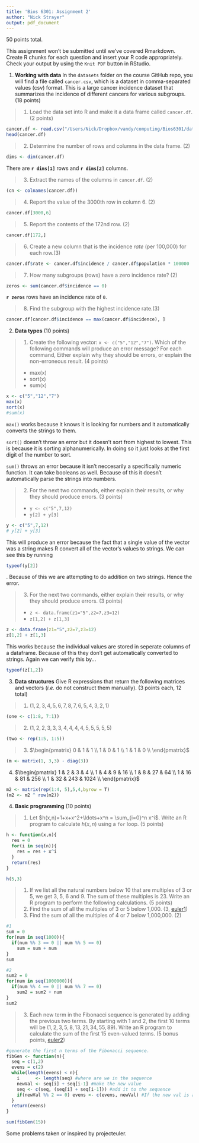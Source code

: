 ```yaml
---
title: 'Bios 6301: Assignment 2'
author: "Nick Strayer"
output: pdf_document
---
```


50 points total.

This assignment won't be submitted until we've covered Rmarkdown.
Create R chunks for each question and insert your R code appropriately.
Check your output by using the `Knit PDF` button in RStudio.

1. **Working with data** In the `datasets` folder on the course GitHub repo, you will find a file called `cancer.csv`, which is a dataset in comma-separated values (csv) format. This is a large cancer incidence dataset that summarizes the incidence of different cancers for various subgroups. (18 points)

> 1. Load the data set into R and make it a data frame called `cancer.df`. (2 points)

```r
cancer.df <- read.csv("/Users/Nick/Dropbox/vandy/computing/Bios6301/datasets/cancer.csv")
head(cancer.df)
```
   
> 2. Determine the number of rows and columns in the data frame. (2)

```r
dims <- dim(cancer.df)
```

There are __`r dims[1]`__ rows and __`r dims[2]`__ columns. 

> 3. Extract the names of the columns in `cancer.df`. (2)

```r
(cn <- colnames(cancer.df))
```

> 4. Report the value of the 3000th row in column 6. (2)

```r
cancer.df[3000,6]
```

> 5. Report the contents of the 172nd row. (2)
    
```r
cancer.df[172,]
```

> 6. Create a new column that is the incidence *rate* (per 100,000) for each row.(3)

```r
cancer.df$rate <- cancer.df$incidence / cancer.df$population * 100000
```

> 7. How many subgroups (rows) have a zero incidence rate? (2)

```r
zeros <- sum(cancer.df$incidence == 0)
```

__`r zeros`__ rows have an incidence rate of `0`. 

> 8. Find the subgroup with the highest incidence rate.(3)


```r
cancer.df[cancer.df$incidence == max(cancer.df$incidence), ]
```

2. **Data types** (10 points)

> 1. Create the following vector: `x <- c("5","12","7")`. Which of the following commands will produce an error message? For each command, Either explain why they should be errors, or explain the non-erroneous result. (4 points)
* max(x)
* sort(x)
* sum(x)

```r
x <- c("5","12","7")
max(x)
sort(x)
#sum(x)
```

`max()` works because it knows it is looking for numbers and it automatically converts the strings to them. 

`sort()` doesn't throw an error but it doesn't sort from highest to lowest. This is because it is sorting alphanumerically. In doing so it just looks at the first digit of the number to sort. 

`sum()` throws an error because it isn't neccesarily a specifically numeric function. It can take booleans as well. Because of this it doesn't automatically parse the strings into numbers. 

> 2. For the next two commands, either explain their results, or why they should produce errors. (3 points)
* `y <- c("5",7,12)`
* `y[2] + y[3]`
            
```r
y <- c("5",7,12)
# y[2] + y[3]
```
This will produce an error because the fact that a single value of the vector was a string makes R convert all of the vector's values to strings. We can see this by running
```r
typeof(y[2])
```
. Because of this we are attempting to do addition on two strings. Hence the error. 

> 3. For the next two commands, either explain their results, or why they should produce errors. (3 points)
* `z <- data.frame(z1="5",z2=7,z3=12)`
* `z[1,2] + z[1,3]`

```r
z <- data.frame(z1="5",z2=7,z3=12)
z[1,2] + z[1,3]
```

This works because the individual values are stored in seperate columns of a dataframe. Because of this they don't get automatically converted to strings. Again we can verify this by...
```r
typeof(z[1,2])
```

3. **Data structures** Give R expressions that return the following matrices and vectors (*i.e.* do not construct them manually). (3 points each, 12 total)

> 1. $(1,2,3,4,5,6,7,8,7,6,5,4,3,2,1)$

```r
(one <- c(1:8, 7:1))
```
    
> 2. $(1,2,2,3,3,3,4,4,4,4,5,5,5,5,5)$

```r
(two <- rep(1:5, 1:5))
```
    
> 3. $\begin{pmatrix}
      0 & 1 & 1  \\
      1 & 0 & 1  \\
      1 & 1 & 0  \\
    \end{pmatrix}$

```r
(m <- matrix(1, 3,3) - diag(3))
```

4. $\begin{pmatrix}
      1 & 2 & 3 & 4 \\
      1 & 4 & 9 & 16 \\
      1 & 8 & 27 & 64  \\
      1 & 16 & 81 & 256 \\
      1 & 32 & 243 & 1024  \\
    \end{pmatrix}$

```r
m2 <- matrix(rep(1:4, 5),5,4,byrow = T)
(m2 <- m2 ^ row(m2))
```

4. **Basic programming** (10 points)

> 1. Let $h(x,n)=1+x+x^2+\ldots+x^n = \sum_{i=0}^n x^i$. Write an R program to calculate $h(x,n)$ using a `for` loop. (5 points)

```r
h <- function(x,n){
  res = 0
  for(i in seq(n)){
    res = res + x^i
  }
  return(res)
}

h(5,3)
```

> 1. If we list all the natural numbers below 10 that are multiples of 3 or 5, we get 3, 5, 6 and 9. The sum of these multiples is 23. Write an R program to perform the following calculations. (5 points)
  1. Find the sum of all the multiples of 3 or 5 below 1,000. (3, [euler1])
  2. Find the sum of all the multiples of 4 or 7 below 1,000,000. (2)

```r
#1
sum = 0
for(num in seq(1000)){
  if(num %% 3 == 0 || num %% 5 == 0)
    sum = sum + num
}
sum
```


```r
#2
sum2 = 0
for(num in seq(1000000)){
  if(num %% 4 == 0 || num %% 7 == 0)
    sum2 = sum2 + num
}
sum2
```


> 3. Each new term in the Fibonacci sequence is generated by adding the previous two terms. By starting with 1 and 2, the first 10 terms will be $(1, 2, 3, 5, 8, 13, 21, 34, 55, 89)$. Write an R program to calculate the sum of the first 15 even-valued terms. (5 bonus points, [euler2])

```r
#generate the first n terms of the Fibonacci sequence.
fibGen <- function(n){
  seq = c(1,2)
  evens = c(2)
  while(length(evens) < n){
    i      <- length(seq) #where are we in the sequence
    newVal <- seq[i] + seq[i-1] #make the new value
    seq <- c(seq, (seq[i] + seq[i-1])) #add it to the sequence
    if(newVal %% 2 == 0) evens <- c(evens, newVal) #If the new val is an even, add it to the sequence
  }
  return(evens)
}

sum(fibGen(15))
```

Some problems taken or inspired by projecteuler.

[euler1]:https://projecteuler.net/problem=1
[euler2]: https://projecteuler.net/problem=2
